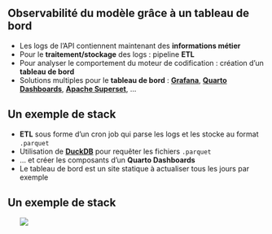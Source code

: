 ## Observabilité du modèle grâce à un tableau de bord

- Les logs de l'API contiennent maintenant des [**informations métier**]{.orange}
- Pour le [**traitement/stockage**]{.orange} des logs : pipeline [**ETL**]{.blue2}
- Pour analyser le comportement du moteur de codification : création d'un [**tableau de bord**]{.orange}
- Solutions multiples pour le [**tableau de bord**]{.orange} : [[**Grafana**]{.blue2}](https://grafana.com/), [[**Quarto Dashboards**]{.blue2}](https://quarto.org/docs/dashboards/), [[**Apache Superset**]{.blue2}](https://superset.apache.org/), ...

## Un exemple de stack

- [**ETL**]{.orange} sous forme d'un cron job qui parse les logs et les stocke au format `.parquet`
- Utilisation de [[**DuckDB**]{.orange}](https://duckdb.org/) pour requêter les fichiers `.parquet`
- ... et créer les composants d'un [**Quarto Dashboards**]{.orange}
- Le tableau de bord est un site statique à actualiser tous les jours par exemple

## Un exemple de stack

&nbsp;
&nbsp;
&nbsp;
![](../img/dashboard-fr.png){fig-align="center"}
